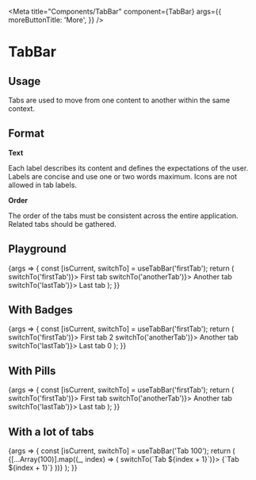 
<Meta
  title="Components/TabBar"
  component={TabBar}
  args={{
    moreButtonTitle: 'More',
  }}
/>

# TabBar

## Usage

Tabs are used to move from one content to another within the same context.

## Format

**Text**

Each label describes its content and defines the expectations of the user. Labels are concise and use one or two words maximum. Icons are not allowed in tab labels.

**Order**

The order of the tabs must be consistent across the entire application. Related tabs should be gathered.

## Playground

<Canvas>
  <Story name="Standard">
    {args => {
      const [isCurrent, switchTo] = useTabBar('firstTab');
      return (
        <TabBar {...args}>
          <TabBar.Tab isActive={isCurrent('firstTab')} onClick={() => switchTo('firstTab')}>
            First tab
          </TabBar.Tab>
          <TabBar.Tab isActive={isCurrent('anotherTab')} onClick={() => switchTo('anotherTab')}>
            Another tab
          </TabBar.Tab>
          <TabBar.Tab isActive={isCurrent('lastTab')} onClick={() => switchTo('lastTab')}>
            Last tab
          </TabBar.Tab>
        </TabBar>
      );
    }}
  </Story>
</Canvas>

<ArgsTable story="Standard" />

## With Badges

<Canvas>
  <Story name="With Badges">
    {args => {
      const [isCurrent, switchTo] = useTabBar('firstTab');
      return (
        <TabBar {...args}>
          <TabBar.Tab isActive={isCurrent('firstTab')} onClick={() => switchTo('firstTab')}>
            First tab <Badge level="warning">2</Badge>
          </TabBar.Tab>
          <TabBar.Tab isActive={isCurrent('anotherTab')} onClick={() => switchTo('anotherTab')}>
            Another tab
          </TabBar.Tab>
          <TabBar.Tab isActive={isCurrent('lastTab')} onClick={() => switchTo('lastTab')}>
            Last tab <Badge level="danger">0</Badge>
          </TabBar.Tab>
        </TabBar>
      );
    }}
  </Story>
</Canvas>

## With Pills

<Canvas>
  <Story name="With Pills">
    {args => {
      const [isCurrent, switchTo] = useTabBar('firstTab');
      return (
        <TabBar {...args}>
          <TabBar.Tab isActive={isCurrent('firstTab')} onClick={() => switchTo('firstTab')}>
            First tab <Pill level="warning" />
          </TabBar.Tab>
          <TabBar.Tab isActive={isCurrent('anotherTab')} onClick={() => switchTo('anotherTab')}>
            Another tab
          </TabBar.Tab>
          <TabBar.Tab isActive={isCurrent('lastTab')} onClick={() => switchTo('lastTab')}>
            Last tab <Pill level="danger" />
          </TabBar.Tab>
        </TabBar>
      );
    }}
  </Story>
</Canvas>

## With a lot of tabs

<Canvas>
  <Story name="Lot of tabs">
    {args => {
      const [isCurrent, switchTo] = useTabBar('Tab 100');
      return (
        <TabBar {...args}>
          {[...Array(100)].map((_, index) => (
            <TabBar.Tab key={index} isActive={isCurrent(`Tab ${index + 1}`)} onClick={() => switchTo(`Tab ${index + 1}`)}>
              {`Tab ${index + 1}`}
            </TabBar.Tab>
          ))}
        </TabBar>
      );
    }}
  </Story>
</Canvas>
